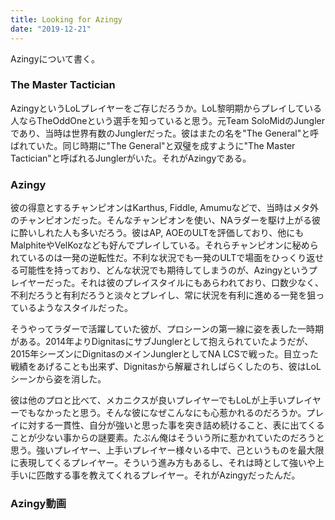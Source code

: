 ```yaml
---
title: Looking for Azingy
date: "2019-12-21"
---
```


Azingyについて書く。

### The Master Tactician

AzingyというLoLプレイヤーをご存じだろうか。LoL黎明期からプレイしている人ならTheOddOneという選手を知っていると思う。元Team SoloMidのJunglerであり、当時は世界有数のJunglerだった。彼はまたの名を"The General"と呼ばれていた。同じ時期に"The General"と双璧を成すように"The Master Tactician"と呼ばれるJunglerがいた。それがAzingyである。

### Azingy

彼の得意とするチャンピオンはKarthus, Fiddle, Amumuなどで、当時はメタ外のチャンピオンだった。そんなチャンピオンを使い、NAラダーを駆け上がる彼に酔いしれた人も多いだろう。彼はAP, AOEのULTを評価しており、他にもMalphiteやVelKozなども好んでプレイしている。それらチャンピオンに秘められているのは一発の逆転性だ。不利な状況でも一発のULTで場面をひっくり返せる可能性を持っており、どんな状況でも期待してしまうのが、Azingyというプレイヤーだった。それは彼のプレイスタイルにもあらわれており、口数少なく、不利だろうと有利だろうと淡々とプレイし、常に状況を有利に進める一発を狙っているようなスタイルだった。

そうやってラダーで活躍していた彼が、プロシーンの第一線に姿を表した一時期がある。2014年よりDignitasにサブJunglerとして抱えられていたようだが、2015年シーズンにDignitasのメインJunglerとしてNA LCSで戦った。目立った戦績をあげることも出来ず、Dignitasから解雇されしばらくしたのち、彼はLoLシーンから姿を消した。

彼は他のプロと比べて、メカニクスが良いプレイヤーでもLoLが上手いプレイヤーでもなかったと思う。そんな彼になぜこんなにも心惹かれるのだろうか。プレイに対する一貫性、自分が強いと思った事を突き詰め続けること、表に出てくることが少ない事からの謎要素。たぶん俺はそういう所に惹かれていたのだろうと思う。強いプレイヤー、上手いプレイヤー様々いる中で、己というものを最大限に表現してくるプレイヤー。そういう進み方もあるし、それは時として強いや上手いに匹敵する事を教えてくれるプレイヤー。それがAzingyだったんだ。

### Azingy動画

<YouTube videoId='zWaTxKWtAI4' />

<YouTube videoId='rtVruXGAnWA' />

<YouTube videoId='CMHcJ8Cxg_Y' />

<YouTube videoId='vXauYQXizwk' />